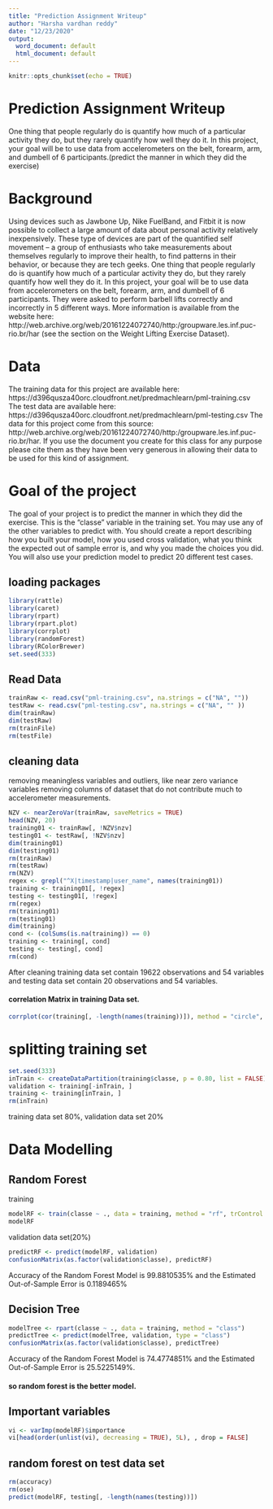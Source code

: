 ```yaml
---
title: "Prediction Assignment Writeup"
author: "Harsha vardhan reddy"
date: "12/23/2020"
output:
  word_document: default
  html_document: default
---
```


```r
knitr::opts_chunk$set(echo = TRUE)
```

# Prediction Assignment Writeup

One thing that people regularly do is quantify how  much of a particular activity they do, but they rarely quantify how well they do it. In this project, your goal will be to use data from accelerometers on the belt, forearm, arm, and dumbell of 6 participants.(predict the manner in which they did the exercise)

# Background

Using devices such as Jawbone Up, Nike FuelBand, and Fitbit it is now possible to collect a large amount of data about personal activity relatively inexpensively. These type of devices are part of the quantified self movement – a group of enthusiasts who take measurements about themselves regularly to improve their health, to find patterns in their behavior, or because they are tech geeks. One thing that people regularly do is quantify how much of a particular activity they do, but they rarely quantify how well they do it. In this project, your goal will be to use data from accelerometers on the belt, forearm, arm, and dumbell of 6 participants. They were asked to perform barbell lifts correctly and incorrectly in 5 different ways. More information is available from the website here: http://web.archive.org/web/20161224072740/http:/groupware.les.inf.puc-rio.br/har (see the section on the Weight Lifting Exercise Dataset).

# Data

The training data for this project are available here:
https://d396qusza40orc.cloudfront.net/predmachlearn/pml-training.csv
The test data are available here:
https://d396qusza40orc.cloudfront.net/predmachlearn/pml-testing.csv
The data for this project come from this source: http://web.archive.org/web/20161224072740/http:/groupware.les.inf.puc-rio.br/har. If you use the document you create for this class for any purpose please cite them as they have been very generous in allowing their data to be used for this kind of assignment.

# Goal of the project

The goal of your project is to predict the manner in which they did the exercise. This is the "classe" variable in the training set. You may use any of the other variables to predict with. You should create a report describing how you built your model, how you used cross validation, what you think the expected out of sample error is, and why you made the choices you did. You will also use your prediction model to predict 20 different test cases.


## loading packages

```r
library(rattle)
library(caret)
library(rpart)
library(rpart.plot)
library(corrplot)
library(randomForest)
library(RColorBrewer)
set.seed(333)
```

## Read Data

```r
trainRaw <- read.csv("pml-training.csv", na.strings = c("NA", ""))
testRaw <- read.csv("pml-testing.csv", na.strings = c("NA", "" ))
dim(trainRaw)
dim(testRaw)
rm(trainFile)
rm(testFile)
```

## cleaning data 

removing meaningless variables and outliers, like near zero variance variables removing columns of dataset that do not contribute much to accelerometer measurements.

```r
NZV <- nearZeroVar(trainRaw, saveMetrics = TRUE)
head(NZV, 20)
training01 <- trainRaw[, !NZV$nzv]
testing01 <- testRaw[, !NZV$nzv]
dim(training01)
dim(testing01)
rm(trainRaw)
rm(testRaw)
rm(NZV)
regex <- grepl("^X|timestamp|user_name", names(training01))
training <- training01[, !regex]
testing <- testing01[, !regex]
rm(regex)
rm(training01)
rm(testing01)
dim(training)
cond <- (colSums(is.na(training)) == 0)
training <- training[, cond]
testing <- testing[, cond]
rm(cond)
```
After cleaning training data set contain 19622 observations and 54 variables and testing data set contain 20 observations and 54 variables.

#### correlation Matrix in training Data set.

```r
corrplot(cor(training[, -length(names(training))]), method = "circle", tl.cex = 0.5)
```

# splitting training set 

```r
set.seed(333)
inTrain <- createDataPartition(training$classe, p = 0.80, list = FALSE)
validation <- training[-inTrain, ]
training <- training[inTrain, ]
rm(inTrain)
```
training data set 80%, validation data set 20%

# Data Modelling

## Random Forest

training 
```r
modelRF <- train(classe ~ ., data = training, method = "rf", trControl = trainControl(method = "cv", 5), ntree = 250)
modelRF
```
validation data set(20%)
```r
predictRF <- predict(modelRF, validation)
confusionMatrix(as.factor(validation$classe), predictRF)
```
Accuracy of the Random Forest Model is 99.8810535% and the Estimated Out-of-Sample Error is 0.1189465%

## Decision Tree

```r
modelTree <- rpart(classe ~ ., data = training, method = "class")
predictTree <- predict(modelTree, validation, type = "class")
confusionMatrix(as.factor(validation$classe), predictTree)
```
Accuracy of the Random Forest Model is 74.4774851% and the Estimated Out-of-Sample Error is 25.5225149%.

#### so random forest is the better model.

## Important variables

```r
vi <- varImp(modelRF)$importance
vi[head(order(unlist(vi), decreasing = TRUE), 5L), , drop = FALSE]
```

## random forest on test data set

```r
rm(accuracy)
rm(ose)
predict(modelRF, testing[, -length(names(testing))])
```
















